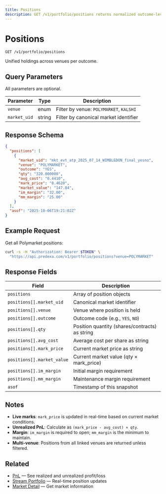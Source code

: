 ```yaml
---
title: Positions
description: GET /v1/portfolio/positions returns normalized outcome-level holdings with live marks.
---
```


# Positions

```
GET /v1/portfolio/positions
```

Unified holdings across venues per outcome.

## Query Parameters

All parameters are optional.

| Parameter | Type | Description |
|-----------|------|-------------|
| `venue` | enum | Filter by venue: `POLYMARKET`, `KALSHI` |
| `market_uid` | string | Filter by canonical market identifier |

## Response Schema

```json
{
  "positions": [
    {
      "market_uid": "mkt_evt_atp_2025_07_14_WIMBLEDON_final_yesno",
      "venue": "POLYMARKET",
      "outcome": "YES",
      "qty": "320.000000",
      "avg_cost": "0.4410",
      "mark_price": "0.4620",
      "market_value": "147.84",
      "im_margin": "32.00",
      "mm_margin": "25.00"
    }
  ],
  "asof": "2025-10-06T19:21:02Z"
}
```

## Example Request

Get all Polymarket positions:

```bash
curl -s -H "Authorization: Bearer $TOKEN" \
  "https://api.predexa.com/v1/portfolio/positions?venue=POLYMARKET"
```

## Response Fields

| Field | Description |
|-------|-------------|
| `positions` | Array of position objects |
| `positions[].market_uid` | Canonical market identifier |
| `positions[].venue` | Venue where position is held |
| `positions[].outcome` | Outcome code (e.g., `YES`, `NO`) |
| `positions[].qty` | Position quantity (shares/contracts) as string |
| `positions[].avg_cost` | Average cost per share as string |
| `positions[].mark_price` | Current market price as string |
| `positions[].market_value` | Current market value (qty × mark_price) |
| `positions[].im_margin` | Initial margin requirement |
| `positions[].mm_margin` | Maintenance margin requirement |
| `asof` | Timestamp of this snapshot |

## Notes

- **Live marks**: `mark_price` is updated in real-time based on current market conditions.
- **Unrealized PnL**: Calculate as `(mark_price - avg_cost) × qty`.
- **Margin**: `im_margin` is required to open; `mm_margin` is the minimum to maintain.
- **Multi-venue**: Positions from all linked venues are returned unless filtered.

## Related

- [PnL](/pages/portfolio/pnl) — See realized and unrealized profit/loss
- [Stream Portfolio](/pages/portfolio/stream) — Real-time position updates
- [Market Detail](/pages/discovery/market-detail) — Get market information

